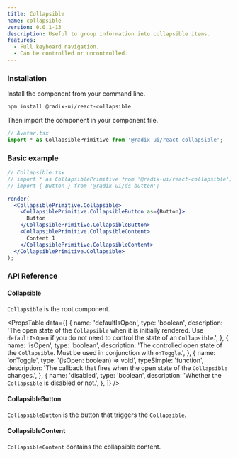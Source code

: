 ```yaml
---
title: Collapsible
name: collapsible
version: 0.0.1-13
description: Useful to group information into collapsible items.
features:
  - Full keyboard navigation.
  - Can be controlled or uncontrolled.
---
```


### Installation

Install the component from your command line.

```bash
npm install @radix-ui/react-collapsible
```

Then import the component in your component file.

```jsx
// Avatar.tsx
import * as CollapsiblePrimitive from '@radix-ui/react-collapsible';
```

### Basic example

```jsx live manual
// Collapsible.tsx
// import * as CollapsiblePrimitive from '@radix-ui/react-collapsible';
// import { Button } from '@radix-ui/ds-button';

render(
  <CollapsiblePrimitive.Collapsible>
    <CollapsiblePrimitive.CollapsibleButton as={Button}>
      Button
    </CollapsiblePrimitive.CollapsibleButton>
    <CollapsiblePrimitive.CollapsibleContent>
      Content 1
    </CollapsiblePrimitive.CollapsibleContent>
  </CollapsiblePrimitive.Collapsible>
);
```

### API Reference

#### Collapsible

`Collapsible` is the root component.

<PropsTable
  data={[
    {
      name: 'defaultIsOpen',
      type: 'boolean',
      description:
        'The open state of the `Collapsible` when it is initially rendered. Use `defaultIsOpen` if you do not need to control the state of an `Collapsible`.',
    },
    {
      name: 'isOpen',
      type: 'boolean',
      description:
        'The controlled open state of the `Collapsible`. Must be used in conjunction with `onToggle`.',
    },
    {
      name: 'onToggle',
      type: '(isOpen: boolean) => void',
      typeSimple: 'function',
      description:
        'The callback that fires when the open state of the `Collapsible` changes.',
    },
    {
      name: 'disabled',
      type: 'boolean',
      description: 'Whether the `Collapsible` is disabled or not.',
    },
  ]}
/>

#### CollapsibleButton

`CollapsibleButton` is the button that triggers the `Collapsible`.

#### CollapsibleContent

`CollapsibleContent` contains the collapsible content.
